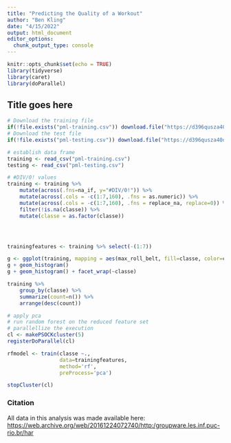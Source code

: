 ```yaml
---
title: "Predicting the Quality of a Workout"
author: "Ben Kling"
date: "4/15/2022"
output: html_document
editor_options: 
  chunk_output_type: console
---
```


```r
knitr::opts_chunk$set(echo = TRUE)
library(tidyverse)
library(caret)
library(doParallel)
```

## Title goes here

```r
# Download the training file
if(!file.exists("pml-training.csv")) download.file("https://d396qusza40orc.cloudfront.net/predmachlearn/pml-training.csv","pml-training.csv")
# Download the test file
if(!file.exists("pml-testing.csv")) download.file("https://d396qusza40orc.cloudfront.net/predmachlearn/pml-testing.csv","pml-testing.csv")

# establish data frame
training <- read_csv("pml-training.csv")
testing <- read_csv("pml-testing.csv")

```


```r

# #DIV/0! values
training <- training %>%
    mutate(across(.fns=na_if, y="#DIV/0!")) %>%
    mutate(across(.cols = -c(1:7,160), .fns = as.numeric)) %>%
    mutate(across(.cols = -c(1:7,160), .fns = replace_na, replace=0)) %>%
    filter(!is.na(classe)) %>%
    mutate(classe = as.factor(classe))




trainingfeatures <- training %>% select(-(1:7))

```



```r

g <- ggplot(training, mapping = aes(max_roll_belt, fill=classe, color=classe))
g + geom_histogram()
g + geom_histogram() + facet_wrap(~classe)
```


```r

training %>%
    group_by(classe) %>%
    summarize(count=n()) %>%
    arrange(desc(count))

```


```r

# apply pca
# run random forest on the reduced feature set
# parallellize the execution
cl <- makePSOCKcluster(5)
registerDoParallel(cl)

rfmodel <- train(classe ~.,
                 data=trainingfeatures,
                 method='rf',
                 preProcess='pca')

stopCluster(cl)
```



### Citation

All data in this analysis was made available here: <https://web.archive.org/web/20161224072740/http:/groupware.les.inf.puc-rio.br/har>